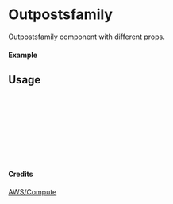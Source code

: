 
<Meta of={Outpostsfamily} title="AWS/Compute/Outpostsfamily" />

# Outpostsfamily

Outpostsfamily component with different props.

#### Example

<Canvas of={Outpostsfamily.Primary} />

## Usage

```ts
import { Outpostsfamily } from "yadl-ui";

const Example = () => {
  return (
      <Outpostsfamily />
  );
};

export default Example;
```

#### Credits
[AWS/Compute](https://aws-icons.com/)
